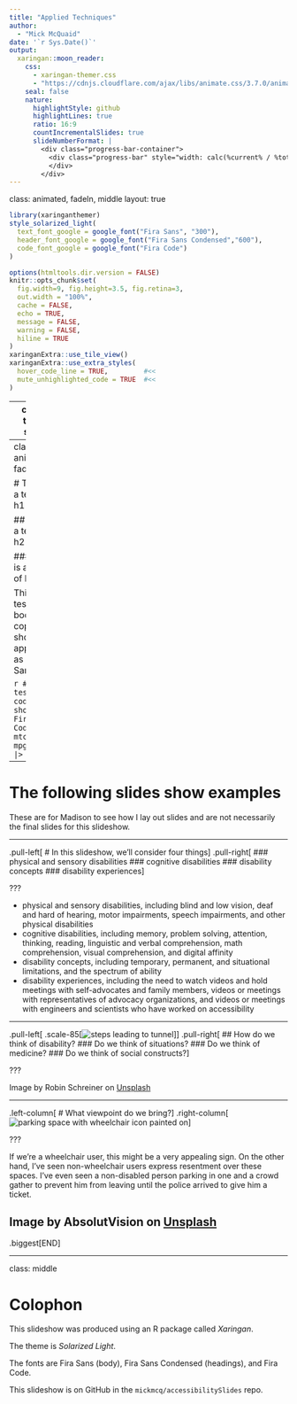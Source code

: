 ```yaml
---
title: "Applied Techniques"  
author: 
  - "Mick McQuaid"
date: '`r Sys.Date()`'
output:
  xaringan::moon_reader:
    css:
      - xaringan-themer.css
      - "https://cdnjs.cloudflare.com/ajax/libs/animate.css/3.7.0/animate.min.css"
    seal: false
    nature:
      highlightStyle: github
      highlightLines: true
      ratio: 16:9
      countIncrementalSlides: true
      slideNumberFormat: |
        <div class="progress-bar-container">
          <div class="progress-bar" style="width: calc(%current% / %total% * 100%);">
          </div>
        </div>
---
```

class: animated, fadeIn, middle
layout: true

```r
library(xaringanthemer)
style_solarized_light(
  text_font_google = google_font("Fira Sans", "300"),
  header_font_google = google_font("Fira Sans Condensed","600"),
  code_font_google = google_font("Fira Code")
)
```

<style type="text/css">

/* .remark-slide-content h1 {
  font-size: 600%;
}
*/

.remark-slide-number {
  position: inherit;
}

.remark-slide-number .progress-bar-container {
  position: absolute;
  bottom: 0;
  height: 4px;
  display: block;
  left: 0;
  right: 0;
}

.remark-slide-number .progress-bar {
  height: 100%;
  background-color: red;
}
.scale-30 img { width: 30%; height: 30%; }
.scale-40 img { width: 40%; height: 40%; }
.scale-45 img { width: 45%; height: 45%; }
.scale-60 img { width: 60%; height: 60%; }
.scale-70 img { width: 70%; height: 70%; }
.scale-75 img { width: 75%; height: 75%; }
.scale-80 img { width: 80%; height: 80%; }
.scale-85 img { width: 85%; height: 85%; }
.big { font-size: 200%; }
.bigger { font-size: 400%; }
.biggest { font-size: 600%; }
.footer {
  position: absolute;
  bottom: 10px;
}
</style>

```r
options(htmltools.dir.version = FALSE)
knitr::opts_chunk$set(
  fig.width=9, fig.height=3.5, fig.retina=3,
  out.width = "100%",
  cache = FALSE,
  echo = TRUE,
  message = FALSE, 
  warning = FALSE,
  hiline = TRUE
)
xaringanExtra::use_tile_view()
xaringanExtra::use_extra_styles(
  hover_code_line = TRUE,         #<<
  mute_unhighlighted_code = TRUE  #<<
)
```
---
class: title-slide

# Applied Techniques

### computer science, design, tips and tools, experiences

### slideshow by Mick McQuaid

.footer[This is a slideshow. Use the arrow keys to navigate.]

---
class: animated, fadeIn

# This is a test of h1

## This is a test of h2

### This is a test of h3

This is a test of body copy. It should appear as Fira Sans

```r
# This tests code. It should be Fira Code.
mtcars |>
mpg >= 20 |>
  head()
```

---

# The following slides show examples

These are for Madison to see how I lay out slides and are not necessarily the final slides for this slideshow.

---

.pull-left[
# In this slideshow, we'll consider four things
]
.pull-right[
### physical and sensory disabilities
### cognitive disabilities
### disability concepts
### disability experiences
]

???

- physical and sensory disabilities, including blind and low vision, deaf and hard of hearing, motor impairments, speech impairments, and other physical disabilities
- cognitive disabilities, including memory, problem solving, attention, thinking, reading, linguistic and verbal comprehension, math comprehension, visual comprehension, and digital affinity
- disability concepts, including temporary, permanent, and situational limitations, and the spectrum of ability
- disability experiences, including the need to watch videos and hold meetings with self-advocates and family members, videos or meetings with representatives of advocacy organizations, and videos or meetings with engineers and scientists who have worked on accessibility

---

.pull-left[
  .scale-85[![steps leading to tunnel](fiSteps.jpg)]
]
.pull-right[
## How do we think of disability?
### Do we think of situations?
### Do we think of medicine?
### Do we think of social constructs?
]

???

Image by Robin Schreiner on
[Unsplash](https://unsplash.com/photos/7y4858E8PfA?utm_source=unsplash&utm_medium=referral&utm_content=creditShareLink)

---

.left-column[
# What viewpoint do we bring?
]
.right-column[
  ![parking space with wheelchair icon painted on](fiParking.jpg)
]

???

If we're a wheelchair user, this might be a very appealing sign. On the other hand, I've seen non-wheelchair users express resentment over these spaces. I've even seen a non-disabled person parking in one and a crowd gather to prevent him from leaving until the police arrived to give him a ticket.

Image by AbsolutVision on [Unsplash](https://unsplash.com/photos/7y4858E8PfA?utm_source=unsplash&utm_medium=referral&utm_content=creditShareLink)
---

.biggest[END]

---
class: middle

# Colophon

This slideshow was produced using an R package called *Xaringan*.

The theme is *Solarized Light*.

The fonts are Fira Sans (body), Fira Sans Condensed (headings), and Fira Code.

This slideshow is on GitHub in the `mickmcq/accessibilitySlides` repo.
